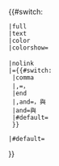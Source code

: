 {{#switch:{{{time|}}}
 |full
 |text
 |color
 |colorshow=<br/>

 |nolink
 |={{#switch:{{{punct|}}}
  |comma
  |,=，
  |end
  |,and=，與
  |and=與
  |#default=
  }}

 |#default=&#32;
}}